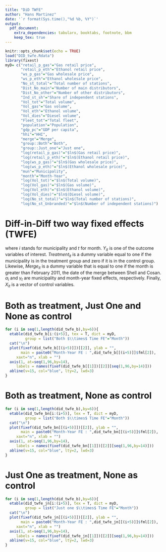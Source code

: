 ```yaml
---
title: "DiD TWFE"
author: "Hans Martinez"
date: '`r format(Sys.time(),"%d %b, %Y")`'
output: 
  pdf_document:
    extra_dependencies: tabularx, booktabs, footnote, bbm
    keep_tex: true
---
```


```r
knitr::opts_chunk$set(echo = TRUE)
load("DID_twfe.Rdata")
library(fixest)
myD= c("retail_p_gas"="Gas retail price",
       "retail_p_eth"="Ethanol retail price",
       "ws_p_gas"="Gas wholesale price",
       "ws_p_eth"="Ethanol wholesale price",
       "No_st_total"="Total number of stations",
       "Dist_No_main"="Number of main distributors",
       "Dist_No_other"="Number of other distributors",
       "Ind_st_sh"="Share of independent stations",
       "Vol_tot"="Total volume",
       "Vol_gas"="Gas volume",
       "Vol_eth"="Ethanol volume",
       "Vol_dies"="Diesel volume",
       "Fleet_tot"="Total fleet",
       "population"="Population",
       "gdp_pc"="GDP per capita",
       "hhi"="HHI",
       "merge"="Merge",
       "group::Both"="Both",
       "group::Just_one"="Just one",
       "log(retail_p_gas)"="$ln$(Gas retail price)",
       "log(retail_p_eth)"="$ln$(Ethanol retail price)",
       "log(ws_p_gas)"="$ln$(Gas wholesale price)",
       "log(ws_p_eth)"="$ln$(Ethanol wholesale price)",
       "mun"="Municipality",
       "month"="Month-Year",
       "log(Vol_tot)"="$ln$(Total volume)",
       "log(Vol_gas)"="$ln$(Gas volume)",
       "log(Vol_eth)"="$ln$(Ethanol volume)",
       "log(Vol_dies)"="$ln$(Diesel volume)",
       "log(No_st_total)"="$ln$(Total number of stations)",
       "log(No_st_Unbranded)"="$ln$(Number of independent stations)")
```

# Diff-in-Diff two way fixed effects (TWFE)

\begin{equation}
  Y_{it}=\beta_{0}(Treatment_{it}*Merge_{it}) + \beta_1 X_{it} + \alpha_{i} + \gamma_{t}  + \varepsilon_{it}
\end{equation}

where $i$ stands for municipality and $t$ for month. $Y_{it}$ is one of the outcome variables of interest. $Treatment_{it}$ is a dummy variable equal to one if the municipality is in the treatment group and zero if it is in the control group. Likewise, $Merge_{it}$ is a dummy variable that is equal to one if the month is greater than February 2011, the date of the merge between Shell and Cosan. $\alpha_i$ and $\gamma_t$ are municipality and month-year fixed effects, respectively. Finally, $X_{it}$ is a vector of control variables.

# Both as treatment, Just One and None as control

```r

for (i in seq(1,length(did_twfe_b),by=6)){
  etable(did_twfe_b[i:(i+5)], tex = T, dict = myD, 
         group = list("Both $\\times$ Time FE"="Month"))
  cat("\n")
  plot(fixef(did_twfe_b[[(i+5)]])[[2]], ylab = "", 
       main = paste0("Month-Year FE : ",did_twfe_b[[(i+5)]]$fml[2]), 
     xaxt="n", xlab = "")
  axis(1, at=seq(1,96,by=14),
     labels = names(fixef(did_twfe_b[[1]])[[2]][seq(1,96,by=14)]))
  abline(v=15, col="blue", lty=2, lwd=3)
}
```

# Both as treatment, None as control

```r

for (i in seq(1,length(did_twfe_b),by=6)){
  etable(did_twfe_bn[i:(i+5)], tex = T, dict = myD,
         group = list("Both $\\times$ Time FE"="Month"))
  cat("\n")
  plot(fixef(did_twfe_bn[[(i+5)]])[[2]], ylab = "", 
       main = paste0("Month-Year FE : ",did_twfe_bn[[(i+5)]]$fml[2]), 
     xaxt="n", xlab = "")
  axis(1, at=seq(1,96,by=14),
     labels = names(fixef(did_twfe_bn[[1]])[[2]][seq(1,96,by=14)]))
  abline(v=15, col="blue", lty=2, lwd=3)
}
```

# Just One as treatment, None as control

```r

for (i in seq(1,length(did_twfe_b),by=6)){
  etable(did_twfe_jn[i:(i+5)], tex = T, dict = myD,
         group = list("Just one $\\times$ Time FE"="Month"))
  cat("\n")
  plot(fixef(did_twfe_jn[[(i+5)]])[[2]], ylab = "", 
       main = paste0("Month-Year FE : ",did_twfe_jn[[(i+5)]]$fml[2]), 
     xaxt="n", xlab = "")
  axis(1, at=seq(1,96,by=14),
     labels = names(fixef(did_twfe_jn[[1]])[[2]][seq(1,96,by=14)]))
  abline(v=15, col="blue", lty=2, lwd=3)
}
```
